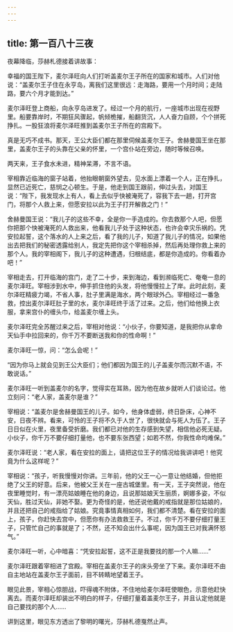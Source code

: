 ```yaml
---
---
---
```

title: 第一百八十三夜
---






夜幕降临，莎赫札德接着讲故事：





幸福的国王陛下，麦尔泽旺向人们打听盖麦尔王子所在的国家和城市。人们对他说：“盖麦尔王子住在永亨岛，离我们这里很远：走海路，要用一个月时间；走陆路，要六个月才能到达。”

麦尔泽旺登上商船，向永亨岛进发了。经过一个月的航行，一座城市出现在视野里。船要靠岸时，不期狂风骤起，帆倾桅摧，船翻货沉，人人奋力自顾，个个拼死挣扎。一股狂浪将麦尔泽旺推到盖麦尔王子所在的宫殿下。

真是无巧不成书。那天，王公大臣们都在那里伺候盖麦尔王子。舍赫曼国王坐在那里，盖麦尔王子的头靠在父亲的怀里，一个宫仆站在旁边，随时等候召唤。

两天来，王子食水未进，精神呆滞，不言不语。

宰相靠近临海的窗子站着，他抬眼朝窗外望去，见水面上漂着一个人，正在挣扎，显然已近死亡，慈悯之心顿生。于是，他走到国王跟前，伸过头去，对国王说：“陛下，我发现水上有人，看上去似乎快被淹死了，容我下去一趟，打开宫门，将那个人救上来，但愿安拉以此为王子打开解救之门！”

舍赫曼国王说：“我儿子的这些不幸，全是你一手造成的。你去救那个人吧，但愿你把那个快被淹死的人救出来，他看我儿子处于这种状态，也许会幸灾乐祸的。凭安拉起誓，这个落水的人上来之后，看了我的儿子，知道了我儿子的情况，如果他出去把我们的秘密透露给别人，我定先把你这个宰相杀掉，然后再处理你救上来的那个人。我的宰相阁下，我儿子的这种遭遇，归根结底，都是你造成的。你看着办吧！”

宰相走去，打开临海的宫门，走了二十步，来到海边，看到濒临死亡、奄奄一息的麦尔泽旺。宰相涉到水中，伸手抓住他的头发，将他慢慢拉上了岸。此时此刻，麦尔泽旺精疲力竭，不省人事，肚子里满是海水，两个眼球外凸。宰相经过一番急救，控出麦尔泽旺肚子里的水，麦尔泽旺终于活了过来。之后，他们给他换上衣服，拿来宫仆的缠头巾，给盖麦尔缠上头。

麦尔泽旺完全苏醒过来之后，宰相对他说：“小伙子，你要知道，是我把你从拿命天仙手中拉回来的，你千万不要断送我和你的性命啊！”

麦尔泽旺一惊，问：“怎么会呢！”

“因为你马上就会见到王公大臣们；他们都因为国王的儿子盖麦尔而沉默不语，不敢说话。”

麦尔泽旺一听到盖麦尔的名字，觉得实在耳熟，因为他在故乡就听人们谈论过。他立刻问：“老人家，盖麦尔是谁？”

宰相说：“盖麦尔是舍赫曼国王的儿子。如今，他身体虚弱，终日卧床，心神不安，日夜不辨。看来，可怜的王子将不久于人世了，很快就会与死人为伍了。王子日日似在火里，夜里备受折磨。我们都已对他的生存感到失望，相信他必死无疑。小伙子，你千万不要仔细打量他，也不要东张西望；如若不然，你我性命均难保。”

麦尔泽旺说：“老人家，看在安拉的面上，请把这位王子的情况给我讲讲吧！他究竟为什么这样呢？”

宰相说：“孩子，听我慢慢对你讲。三年前，他的父王一心一意让他结婚，但他拒绝了父王的好意。后来，他被父王关在一座古城堡里。有一天，王子突然说，他在夜里睡觉时，有一漂亮姑娘睡在他的身边，且说那姑娘天生丽质，婀娜多姿，不似天仙，胜过天仙，非她不娶。更为奇怪的是，他还说他戴的戒指就是那位姑娘的，并且还把自己的戒指给了姑娘。究竟事情真相如何，我们都不清楚。看在安拉的面上，孩子，你赶快去宫中，但愿你有办法救救王子。不过，你千万不要仔细打量王子，只管忙自己的事就是了；不然，还不知会出什么事呢，因为国王已对我满怀怒气。”

麦尔泽旺一听，心中暗喜：“凭安拉起誓，这不正是我要找的那一个人嘛……”

麦尔泽旺跟着宰相进了宫殿。宰相在盖麦尔王子的床头旁坐了下来。麦尔泽旺不由自主地站在盖麦尔王子面前，目不转睛地望着王子。

眼见此景，宰相心惊胆战，吓得魂不附体，不住地给麦尔泽旺使眼色，示意他赶快离去。而麦尔泽旺却装出不明白的样子，仔细打量着盖麦尔王子，并且认定他就是自己要找的那个人……





讲到这里，眼见东方透出了黎明的曙光，莎赫札德戛然止声。